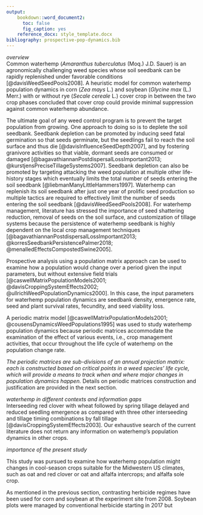```yaml
---
output:
    bookdown::word_document2:
      toc: false
      fig_caption: yes
    reference_docx: style_template.docx
bibliography: prospective-pop-dynamics.bib
---
```


*overview*  
Common waterhemp (*Amaranthus tuberculatus* (Moq.) J.D. Sauer) is an agronomically challenging weed species whose soil seedbank can be rapidly replenished under favorable conditions [@davisWeedSeedPools2008]. A heuristic model for common waterhemp population dynamics in corn (*Zea mays* L.) and soybean (*Glycine max* (L.) Merr.) with or without rye (*Secale cereale* L.) cover crop in between the two crop phases concluded that cover crop could provide minimal suppression against common waterhemp abundance.

The ultimate goal of any weed control program is to prevent the target population from growing. One approach to doing so is to deplete the soil seedbank. 
Seedbank depletion can be promoted by inducing seed fatal germination so that seeds germinate, but the seedlings fail to reach the soil surface and thus die [@davisInfluenceSeedDepth2007], and by fostering granivore activities so that viable, dormant seeds are consumed or damaged [@bagavathiannanPostdispersalLossImportant2013; @kurstjensPreciseTillageSystems2007]. 
Seedbank depletion can also be promoted by targeting attacking the weed population at multiple other life-history stages which eventually limits the total number of seeds entering the soil seedbank [@liebmanManyLittleHammers1997].
Waterhemp can replenish its soil seedbank after just one year of prolific seed production so multiple tactics are required to effectively limit the number of seeds entering the soil seedbank [@davisWeedSeedPools2008].
For waterhemp management, literature has stressed the importance of seed shattering reduction, removal of seeds on the soil surface, and customization of tillage systems because the persistence of waterhemp seedbank is highly dependent on the local crop management techniques [@bagavathiannanPostdispersalLossImportant2013; @korresSeedbankPersistencePalmer2018; @menalledEffectsCompostedSwine2005]. 


Prospective analysis using a population matrix approach can be used to examine how a population would change over a period given the input parameters, but without extensive field trials [@caswellMatrixPopulationModels2001; @davisCroppingSystemEffects2002; @ullrichWeedPopulationDynamics2000].
In this case, the input parameters for waterhemp population dynamics are seedbank density, emergence rate, seed and plant survival rates, fecundity, and seed viability loss. 

A periodic matrix model [@caswellMatrixPopulationModels2001; @cousensDynamicsWeedPopulations1995] was used to study waterhemp population dynamics because periodic matrices accommodate the examination of the effect of various events, i.e., crop management activities, that occur throughout the life cycle of waterhemp on the population change rate.

*The periodic matrices are sub-divisions of an annual projection matrix: each is constructed based on critical points in a weed species' life cycle, which will provide a means to track when and where major changes in population dynamics happen.*
Details on periodic matrices construction and justification are provided in the next section.  

*waterhemp in different contexts and information gaps*  
Interseeding red clover with wheat followed by spring tillage delayed and reduced seedling emergence as compared with three other interseeding and tillage timing combinations by fall tillage [@davisCroppingSystemEffects2003]. Our exhaustive search of the current literature does not return any information on waterhemp's population dynamics in other crops. 


*importance of the present study*

This study was pursued to examine how waterhemp population might changes in cool-season crops suitable for the Midwestern US climates, such as oat and red clover or oat and alfalfa intercrops; and alfalfa sole crop.  

As mentioned in the previous section, contrasting herbicide regimes have been used for corn and soybean at the experiment site from 2008. Soybean plots were managed by conventional herbicide starting in 2017 but 